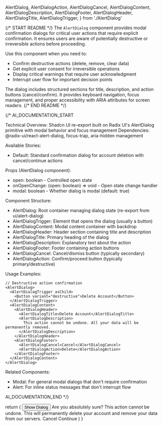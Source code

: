   AlertDialog,
  AlertDialogAction,
  AlertDialogCancel,
  AlertDialogContent,
  AlertDialogDescription,
  AlertDialogFooter,
  AlertDialogHeader,
  AlertDialogTitle,
  AlertDialogTrigger,
} from './AlertDialog'

{/* START README */}
The `AlertDialog` component provides modal confirmation dialogs for critical user actions that require explicit confirmation. It ensures users are aware of potentially destructive or irreversible actions before proceeding.

Use this component when you need to:
- Confirm destructive actions (delete, remove, clear data)
- Get explicit user consent for irreversible operations
- Display critical warnings that require user acknowledgment
- Interrupt user flow for important decision points

The dialog includes structured sections for title, description, and action buttons (cancel/confirm). It provides keyboard navigation, focus management, and proper accessibility with ARIA attributes for screen readers.
{/* END README */}

{/*
AI_DOCUMENTATION_START

Technical Overview: Shadcn UI re-export built on Radix UI's AlertDialog primitive with modal behavior and focus management
Dependencies: @radix-ui/react-alert-dialog, focus-trap, aria-hidden management

Available Stories:
- Default: Standard confirmation dialog for account deletion with cancel/continue actions

Props (AlertDialog component):
- open: boolean - Controlled open state
- onOpenChange: (open: boolean) => void - Open state change handler
- modal: boolean - Whether dialog is modal (default: true)

Component Structure:
- AlertDialog: Root container managing dialog state (re-export from ui/alert-dialog)
- AlertDialogTrigger: Element that opens the dialog (usually a button)
- AlertDialogContent: Modal content container with backdrop
- AlertDialogHeader: Header section containing title and description
- AlertDialogTitle: Primary heading of the dialog
- AlertDialogDescription: Explanatory text about the action
- AlertDialogFooter: Footer containing action buttons
- AlertDialogCancel: Cancel/dismiss button (typically secondary)
- AlertDialogAction: Confirm/proceed button (typically primary/destructive)

Usage Examples:
```tsx
// Destructive action confirmation
<AlertDialog>
  <AlertDialogTrigger asChild>
    <Button variant="destructive">Delete Account</Button>
  </AlertDialogTrigger>
  <AlertDialogContent>
    <AlertDialogHeader>
      <AlertDialogTitle>Delete Account</AlertDialogTitle>
      <AlertDialogDescription>
        This action cannot be undone. All your data will be permanently removed.
      </AlertDialogDescription>
    </AlertDialogHeader>
    <AlertDialogFooter>
      <AlertDialogCancel>Cancel</AlertDialogCancel>
      <AlertDialogAction>Delete</AlertDialogAction>
    </AlertDialogFooter>
  </AlertDialogContent>
</AlertDialog>
```

Related Components:
- Modal: For general modal dialogs that don't require confirmation
- Alert: For inline status messages that don't interrupt flow

AI_DOCUMENTATION_END
*/}

  return (
    <AlertDialog>
      <AlertDialogTrigger asChild>
        <Button variant="outline">Show Dialog</Button>
      </AlertDialogTrigger>
      <AlertDialogContent>
        <AlertDialogHeader>
          <AlertDialogTitle>Are you absolutely sure?</AlertDialogTitle>
          <AlertDialogDescription>
            This action cannot be undone. This will permanently delete your
            account and remove your data from our servers.
          </AlertDialogDescription>
        </AlertDialogHeader>
        <AlertDialogFooter>
          <AlertDialogCancel>Cancel</AlertDialogCancel>
          <AlertDialogAction>Continue</AlertDialogAction>
        </AlertDialogFooter>
      </AlertDialogContent>
    </AlertDialog>
  )
}
